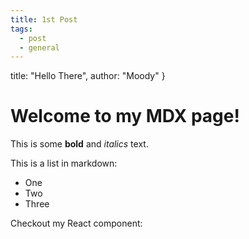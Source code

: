 ```yaml
---
title: 1st Post
tags:
  - post
  - general
---
```




  title: "Hello There",
  author: "Moody"
}
 
# Welcome to my MDX page!
 
This is some **bold** and _italics_ text.
 
This is a list in markdown:
 
- One
- Two
- Three
 
Checkout my React component:
 
